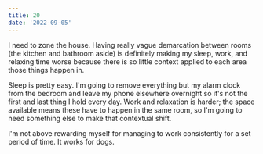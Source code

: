 ```yaml
---
title: 20
date: '2022-09-05'
---
```


I need to zone the house. Having really vague demarcation between rooms (the kitchen and bathroom aside) is definitely making my sleep, work, and relaxing time worse because there is so little context applied to each area those things happen in.

Sleep is pretty easy. I'm going to remove everything but my alarm clock from the bedroom and leave my phone elsewhere overnight so it's not the first and last thing I hold every day. Work and relaxation is harder; the space available means these have to happen in the same room, so I'm going to need something else to make that contextual shift.

I'm not above rewarding myself for managing to work consistently for a set period of time. It works for dogs.
